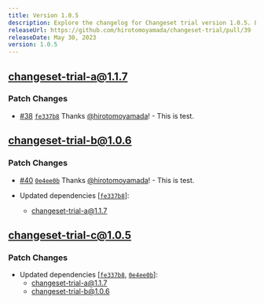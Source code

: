 ```yaml
---
title: Version 1.0.5
description: Explore the changelog for Changeset trial version 1.0.5. Learn about the latest features, bug fixes, and improvements.
releaseUrl: https://github.com/hirotomoyamada/changeset-trial/pull/39
releaseDate: May 30, 2023
version: 1.0.5
---
```


## changeset-trial-a@1.1.7

### Patch Changes

-   [#38](https://github.com/hirotomoyamada/changeset-trial/pull/38) [`fe337b8`](https://github.com/hirotomoyamada/changeset-trial/commit/fe337b863c72176d6bdc99b9e9ced4588f22fa94) Thanks [@hirotomoyamada](https://github.com/hirotomoyamada)! - This is test.

## changeset-trial-b@1.0.6

### Patch Changes

-   [#40](https://github.com/hirotomoyamada/changeset-trial/pull/40) [`0e4ee0b`](https://github.com/hirotomoyamada/changeset-trial/commit/0e4ee0b8858f3a490deb18662cd6b9d6a3bf4779) Thanks [@hirotomoyamada](https://github.com/hirotomoyamada)! - This is test.

-   Updated dependencies \[[`fe337b8`](https://github.com/hirotomoyamada/changeset-trial/commit/fe337b863c72176d6bdc99b9e9ced4588f22fa94)]:
    -   changeset-trial-a@1.1.7

## changeset-trial-c@1.0.5

### Patch Changes

-   Updated dependencies \[[`fe337b8`](https://github.com/hirotomoyamada/changeset-trial/commit/fe337b863c72176d6bdc99b9e9ced4588f22fa94), [`0e4ee0b`](https://github.com/hirotomoyamada/changeset-trial/commit/0e4ee0b8858f3a490deb18662cd6b9d6a3bf4779)]:
    -   changeset-trial-a@1.1.7
    -   changeset-trial-b@1.0.6
